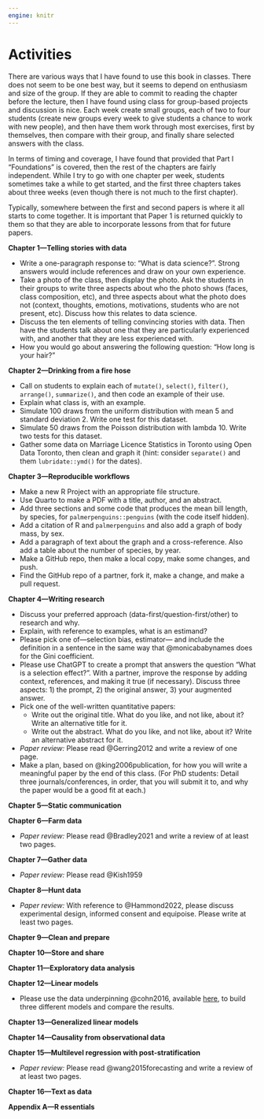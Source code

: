 ```yaml
---
engine: knitr
---
```


# Activities {#sec-activities}

There are various ways that I have found to use this book in classes. There does not seem to be one best way, but it seems to depend on enthusiasm and size of the group. If they are able to commit to reading the chapter before the lecture, then I have found using class for group-based projects and discussion is nice. Each week create small groups, each of two to four students (create new groups every week to give students a chance to work with new people), and then have them work through most exercises, first by themselves, then compare with their group, and finally share selected answers with the class. 

In terms of timing and coverage, I have found that provided that Part I "Foundations" is covered, then the rest of the chapters are fairly independent. While I try to go with one chapter per week, students sometimes take a while to get started, and the first three chapters takes about three weeks (even though there is not much to the first chapter).

Typically, somewhere between the first and second papers is where it all starts to come together. It is important that Paper 1 is returned quickly to them so that they are able to incorporate lessons from that for future papers.

**Chapter 1---Telling stories with data**

- Write a one-paragraph response to: "What is data science?". Strong answers would include references and draw on your own experience.
- Take a photo of the class, then display the photo. Ask the students in their groups to write three aspects about who the photo shows (faces, class composition, etc), and three aspects about what the photo does not (context, thoughts, emotions, motivations, students who are not present, etc). Discuss how this relates to data science.
- Discuss the ten elements of telling convincing stories with data. Then have the students talk about one that they are particularly experienced with, and another that they are less experienced with.
- How you would go about answering the following question: "How long is your hair?"

**Chapter 2---Drinking from a fire hose**

- Call on students to explain each of `mutate()`, `select()`, `filter()`, `arrange()`, `summarize()`, and then code an example of their use.
- Explain what class is, with an example.
- Simulate 100 draws from the uniform distribution with mean 5 and standard deviation 2. Write one test for this dataset.
- Simulate 50 draws from the Poisson distribution with lambda 10. Write two tests for this dataset.
- Gather some data on Marriage Licence Statistics in Toronto using Open Data Toronto, then clean and graph it (hint: consider `separate()` and them `lubridate::ymd()` for the dates).

**Chapter 3---Reproducible workflows**

- Make a new R Project with an appropriate file structure.
- Use Quarto to make a PDF with a title, author, and an abstract.
- Add three sections and some code that produces the mean bill length, by species, for `palmerpenguins::penguins` (with the code itself hidden).
- Add a citation of R and `palmerpenguins` and also add a graph of body mass, by sex.
- Add a paragraph of text about the graph and a cross-reference. Also add a table about the number of species, by year.
- Make a GitHub repo, then make a local copy, make some changes, and push.
- Find the GitHub repo of a partner, fork it, make a change, and make a pull request.

**Chapter 4---Writing research**

- Discuss your preferred approach (data-first/question-first/other) to research and why.
- Explain, with reference to examples, what is an estimand?
- Please pick one of---selection bias, estimator--- and include the definition in a sentence in the same way that  @monicababynames does for the Gini coefficient.
- Please use ChatGPT to create a prompt that answers the question "What is a selection effect?". With a partner, improve the response by adding context, references, and making it true (if necessary). Discuss three aspects: 1) the prompt, 2) the original answer, 3) your augmented answer.
- Pick one of the well-written quantitative papers: 
  - Write out the original title. What do you like, and not like, about it? Write an alternative title for it. 
  - Write out the abstract. What do you like, and not like, about it? Write an alternative abstract for it. 
- *Paper review:* Please read @Gerring2012 and write a review of one page.
- Make a plan, based on @king2006publication, for how you will write a meaningful paper by the end of this class. (For PhD students: Detail three journals/conferences, in order, that you will submit it to, and why the paper would be a good fit at each.)

**Chapter 5---Static communication**



**Chapter 6---Farm data**

- *Paper review:* Please read @Bradley2021 and write a review of at least two pages.

**Chapter 7---Gather data**

- *Paper review:* Please read @Kish1959

**Chapter 8---Hunt data**

- *Paper review:* With reference to @Hammond2022, please discuss experimental design, informed consent and equipoise. Please write at least two pages.

**Chapter 9---Clean and prepare**

**Chapter 10---Store and share**

**Chapter 11---Exploratory data analysis**

**Chapter 12---Linear models**

- Please use the data underpinning @cohn2016, available [here](https://github.com/TheUpshot/2016-upshot-siena-polls/), to build three different models and compare the results.

**Chapter 13---Generalized linear models**

**Chapter 14---Causality from observational data**

**Chapter 15---Multilevel regression with post-stratification**

- *Paper review:* Please read @wang2015forecasting and write a review of at least two pages.

**Chapter 16---Text as data**

**Appendix A---R essentials**

